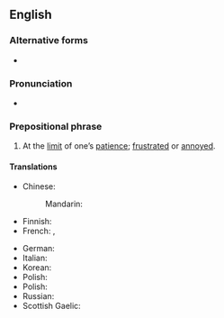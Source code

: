 ==English==

===Alternative forms===
* {{l|en|at the end of one's rope}}

===Pronunciation===
* {{audio|en|en-au-at the end of one's tether.ogg|Audio (AU)}}

===Prepositional phrase===
{{en-PP}}

# {{lb|en|idiomatic|UK}} At the [[limit]] of one’s [[patience]]; [[frustrated]] or [[annoyed]].

====Translations====
{{trans-top|At the limit of one’s patience}}
* Chinese:
*: Mandarin: {{t|cmn|在耐心的极限|tr=zài nàixīn de jíxiàn}}
* Finnish: {{t|fi|[[olla]] [[katkeamispiste|katkeamispisteessä]]}}
* French: {{t+|fr|au bout du rouleau}}, {{t+|fr|exaspéré}}
{{trans-mid}}
* German: {{t|de|mit seiner Geduld am Ende}}
* Italian: {{t|it|al limite della sopportazione}}
* Korean: {{t|ko|진퇴양난에 빠진}}
* Polish: {{t|pl|u kresu wytrzymałości}}
* Polish: {{t|pl|u kresu wytrzymałości}}
* Russian: {{t|ru|на грани срыва}}
* Scottish Gaelic: {{t|gd|aig an dùbhlan le}}
{{trans-bottom}}